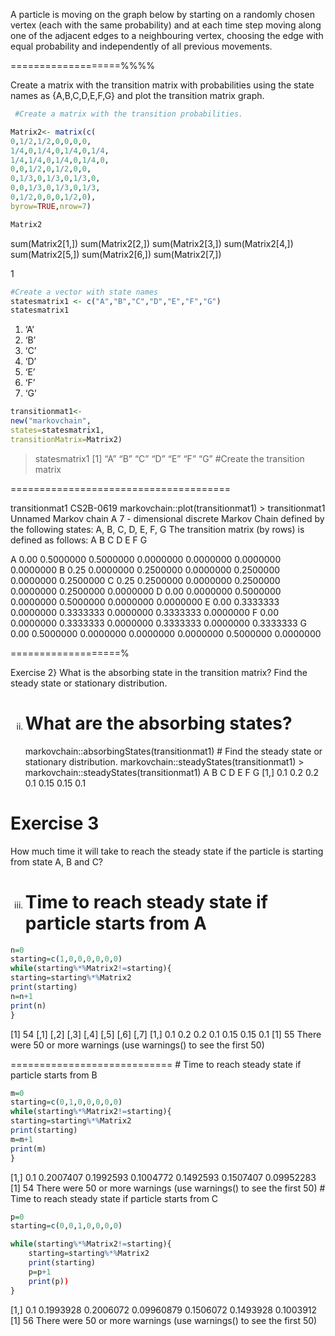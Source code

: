 

A particle is moving on the graph below by starting on a randomly chosen vertex (each with
the same probability) and at each time step moving along one of the adjacent edges to a
neighbouring vertex, choosing the edge with equal probability and independently of all
previous movements.
\includegraphics[]{00-B2/images/B2-Q5-Graph.JPG}




===================%%%%

Create a matrix with the transition matrix with probabilities using the state names as
{A,B,C,D,E,F,G} and plot the transition matrix graph. 
```r
 #Create a matrix with the transition probabilities.

Matrix2<- matrix(c(
0,1/2,1/2,0,0,0,0,
1/4,0,1/4,0,1/4,0,1/4,
1/4,1/4,0,1/4,0,1/4,0,
0,0,1/2,0,1/2,0,0,
0,1/3,0,1/3,0,1/3,0,
0,0,1/3,0,1/3,0,1/3,
0,1/2,0,0,0,1/2,0),
byrow=TRUE,nrow=7)

Matrix2

```




sum(Matrix2[1,])
sum(Matrix2[2,])
sum(Matrix2[3,])
sum(Matrix2[4,])
sum(Matrix2[5,])
sum(Matrix2[6,])
sum(Matrix2[7,])




1




```r
#Create a vector with state names
statesmatrix1 <- c("A","B","C","D","E","F","G")
statesmatrix1
```


<ol class="list-inline">
	<li>'A'</li>
	<li>'B'</li>
	<li>'C'</li>
	<li>'D'</li>
	<li>'E'</li>
	<li>'F'</li>
	<li>'G'</li>
</ol>




```r
transitionmat1<-
new("markovchain",
states=statesmatrix1,
transitionMatrix=Matrix2)
```






> statesmatrix1
[1] "A" "B" "C" "D" "E" "F" "G"
#Create the transition matrix

======================================


transitionmat1
CS2B-0619
markovchain::plot(transitionmat1)
> transitionmat1
Unnamed Markov chain
A 7 - dimensional discrete Markov Chain defined by the following states:
A, B, C, D, E, F, G
The transition matrix (by rows) is defined as follows:
A
B
C
D
E
F
G


A 0.00 0.5000000 0.5000000 0.0000000 0.0000000 0.0000000 0.0000000
B 0.25 0.0000000 0.2500000 0.0000000 0.2500000 0.0000000 0.2500000
C 0.25 0.2500000 0.0000000 0.2500000 0.0000000 0.2500000 0.0000000
D 0.00 0.0000000 0.5000000 0.0000000 0.5000000 0.0000000 0.0000000
E 0.00 0.3333333 0.0000000 0.3333333 0.0000000 0.3333333 0.0000000
F 0.00 0.0000000 0.3333333 0.0000000 0.3333333 0.0000000 0.3333333
G 0.00 0.5000000 0.0000000 0.0000000 0.0000000 0.5000000 0.0000000


===================%

Exercise 2}
What is the absorbing state in the transition matrix? Find the steady state or stationary
distribution.



ii) # What are the absorbing states?
markovchain::absorbingStates(transitionmat1)
# Find the steady state or stationary distribution.
markovchain::steadyStates(transitionmat1)
> markovchain::steadyStates(transitionmat1)
A B C D E F G
[1,] 0.1 0.2 0.2 0.1 0.15 0.15 0.1






Exercise 3
========================

How much time it will take to reach the steady state if the particle is starting from state
A, B and C?



iii) # Time to reach steady state if particle starts from A

```r
n=0
starting=c(1,0,0,0,0,0,0)
while(starting%*%Matrix2!=starting){
starting=starting%*%Matrix2
print(starting)
n=n+1
print(n)
}    
```

[1] 54
[,1] [,2] [,3] [,4] [,5] [,6] [,7]
[1,] 0.1 0.2 0.2 0.1 0.15 0.15 0.1
[1] 55
There were 50 or more warnings (use warnings() to see the first 50)


============================
# Time to reach steady state if particle starts from B

```r
m=0
starting=c(0,1,0,0,0,0,0)
while(starting%*%Matrix2!=starting){
starting=starting%*%Matrix2
print(starting)
m=m+1
print(m)
}    
```

[1,] 0.1 0.2007407 0.1992593 0.1004772 0.1492593 0.1507407 0.09952283
[1] 54
There were 50 or more warnings (use warnings() to see the first 50)
# Time to reach steady state if particle starts from C


```r
p=0
starting=c(0,0,1,0,0,0,0)

while(starting%*%Matrix2!=starting){
    starting=starting%*%Matrix2
    print(starting)
    p=p+1
    print(p))
}    
```

[1,] 0.1 0.1993928 0.2006072 0.09960879 0.1506072 0.1493928 0.1003912
[1] 56
There were 50 or more warnings (use warnings() to see the first 50)

